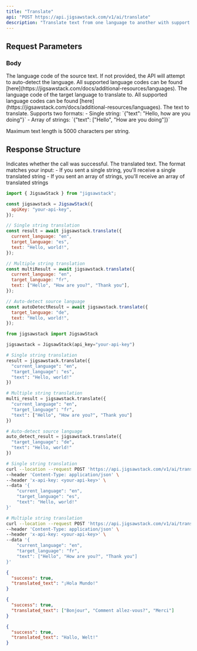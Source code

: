 ```yaml
---
title: "Translate"
api: "POST https://api.jigsawstack.com/v1/ai/translate"
description: "Translate text from one language to another with support for multiple text formats."
---
```


## Request Parameters

### Body

<ParamField body="current_language" type="string">
  The language code of the source text. If not provided, the API will attempt to
  auto-detect the language. All supported language codes can be found
  [here](https://jigsawstack.com/docs/additional-resources/languages).
</ParamField>

<ParamField body="target_language" type="string" required>
  The language code of the target language to translate to. All supported
  language codes can be found
  [here](https://jigsawstack.com/docs/additional-resources/languages).
</ParamField>

<ParamField body="text" type="string | string[]" required>
  The text to translate. Supports two formats:
  - Single string: `{"text": "Hello, how are you doing"}`
  - Array of strings: `{"text": ["Hello", "How are you doing"]}`
  
  Maximum text length is 5000 characters per string.
</ParamField>

<Snippet file="header.mdx" />

## Response Structure

<ResponseField name="success" type="boolean">
  Indicates whether the call was successful.
</ResponseField>

<ResponseField name="translated_text" type="string | string[]">
  The translated text. The format matches your input: - If you sent a single
  string, you'll receive a single translated string - If you sent an array of
  strings, you'll receive an array of translated strings
</ResponseField>

<RequestExample>

```javascript Javascript
import { JigsawStack } from "jigsawstack";

const jigsawstack = JigsawStack({
  apiKey: "your-api-key",
});

// Single string translation
const result = await jigsawstack.translate({
  current_language: "en",
  target_language: "es",
  text: "Hello, world!",
});

// Multiple string translation
const multiResult = await jigsawstack.translate({
  current_language: "en",
  target_language: "fr",
  text: ["Hello", "How are you?", "Thank you"],
});

// Auto-detect source language
const autoDetectResult = await jigsawstack.translate({
  target_language: "de",
  text: "Hello, world!",
});
```

```python Python
from jigsawstack import JigsawStack

jigsawstack = JigsawStack(api_key="your-api-key")

# Single string translation
result = jigsawstack.translate({
  "current_language": "en",
  "target_language": "es",
  "text": "Hello, world!"
})

# Multiple string translation
multi_result = jigsawstack.translate({
  "current_language": "en",
  "target_language": "fr",
  "text": ["Hello", "How are you?", "Thank you"]
})

# Auto-detect source language
auto_detect_result = jigsawstack.translate({
  "target_language": "de",
  "text": "Hello, world!"
})
```

```bash cURL
# Single string translation
curl --location --request POST 'https://api.jigsawstack.com/v1/ai/translate' \
--header 'Content-Type: application/json' \
--header 'x-api-key: <your-api-key>' \
--data '{
    "current_language": "en",
    "target_language": "es",
    "text": "Hello, world!"
}'

# Multiple string translation
curl --location --request POST 'https://api.jigsawstack.com/v1/ai/translate' \
--header 'Content-Type: application/json' \
--header 'x-api-key: <your-api-key>' \
--data '{
    "current_language": "en",
    "target_language": "fr",
    "text": ["Hello", "How are you?", "Thank you"]
}'
```

</RequestExample>

<ResponseExample>

```json Single String Response
{
  "success": true,
  "translated_text": "¡Hola Mundo!"
}
```

```json Multiple Strings Response
{
  "success": true,
  "translated_text": ["Bonjour", "Comment allez-vous?", "Merci"]
}
```

```json Auto-Detect Language Response
{
  "success": true,
  "translated_text": "Hallo, Welt!"
}
```

</ResponseExample>
